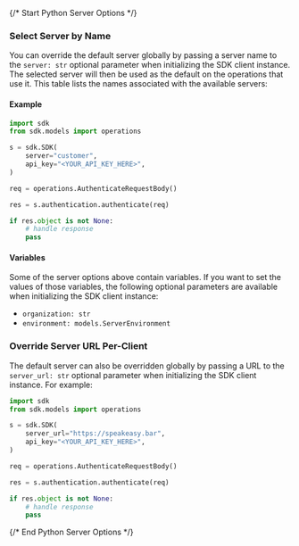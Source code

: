 {/* Start Python Server Options */}
### Select Server by Name

You can override the default server globally by passing a server name to the `server: str` optional parameter when initializing the SDK client instance. The selected server will then be used as the default on the operations that use it. This table lists the names associated with the available servers:



#### Example

```python
import sdk
from sdk.models import operations

s = sdk.SDK(
    server="customer",
    api_key="<YOUR_API_KEY_HERE>",
)

req = operations.AuthenticateRequestBody()

res = s.authentication.authenticate(req)

if res.object is not None:
    # handle response
    pass
```

#### Variables

Some of the server options above contain variables. If you want to set the values of those variables, the following optional parameters are available when initializing the SDK client instance:
 * `organization: str`
 * `environment: models.ServerEnvironment`

### Override Server URL Per-Client

The default server can also be overridden globally by passing a URL to the `server_url: str` optional parameter when initializing the SDK client instance. For example:
```python
import sdk
from sdk.models import operations

s = sdk.SDK(
    server_url="https://speakeasy.bar",
    api_key="<YOUR_API_KEY_HERE>",
)

req = operations.AuthenticateRequestBody()

res = s.authentication.authenticate(req)

if res.object is not None:
    # handle response
    pass
```
{/* End Python Server Options */}
